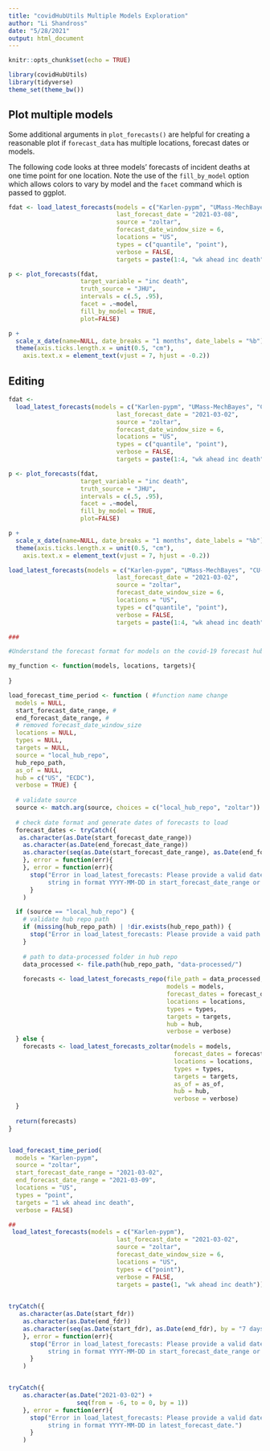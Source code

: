 ```yaml
---
title: "covidHubUtils Multiple Models Exploration"
author: "Li Shandross"
date: "5/28/2021"
output: html_document
---
```


```r
knitr::opts_chunk$set(echo = TRUE)

library(covidHubUtils)
library(tidyverse)
theme_set(theme_bw())
```


## Plot multiple models

Some additional arguments in `plot_forecasts()` are helpful for creating a reasonable plot if `forecast_data` has multiple locations, forecast dates or models.

The following code looks at three models' forecasts of incident deaths at one time point for one location. Note the use of the `fill_by_model` option which allows colors to vary by model and the `facet` command which is passed to ggplot.

```r
fdat <- load_latest_forecasts(models = c("Karlen-pypm", "UMass-MechBayes", "CU-select"),
                              last_forecast_date = "2021-03-08",
                              source = "zoltar",
                              forecast_date_window_size = 6,
                              locations = "US",
                              types = c("quantile", "point"), 
                              verbose = FALSE,
                              targets = paste(1:4, "wk ahead inc death"))

p <- plot_forecasts(fdat, 
                    target_variable = "inc death", 
                    truth_source = "JHU",
                    intervals = c(.5, .95), 
                    facet = .~model,
                    fill_by_model = TRUE, 
                    plot=FALSE) 

p +
  scale_x_date(name=NULL, date_breaks = "1 months", date_labels = "%b") +
  theme(axis.ticks.length.x = unit(0.5, "cm"),
    axis.text.x = element_text(vjust = 7, hjust = -0.2))
```


## Editing

```r
fdat <- 
  load_latest_forecasts(models = c("Karlen-pypm", "UMass-MechBayes", "CU-select"),
                              last_forecast_date = "2021-03-02",
                              source = "zoltar",
                              forecast_date_window_size = 6,
                              locations = "US",
                              types = c("quantile", "point"), 
                              verbose = FALSE,
                              targets = paste(1:4, "wk ahead inc death"))

p <- plot_forecasts(fdat, 
                    target_variable = "inc death", 
                    truth_source = "JHU",
                    intervals = c(.5, .95), 
                    facet = .~model,
                    fill_by_model = TRUE, 
                    plot=FALSE) 

p +
  scale_x_date(name=NULL, date_breaks = "1 months", date_labels = "%b") +
  theme(axis.ticks.length.x = unit(0.5, "cm"),
    axis.text.x = element_text(vjust = 7, hjust = -0.2))
```

```r
load_latest_forecasts(models = c("Karlen-pypm", "UMass-MechBayes", "CU-select"),
                              last_forecast_date = "2021-03-02",
                              source = "zoltar",
                              forecast_date_window_size = 6,
                              locations = "US",
                              types = c("quantile", "point"), 
                              verbose = FALSE,
                              targets = paste(1:4, "wk ahead inc death"))

###

#Understand the forecast format for models on the covid-19 forecast hub and write a function to construct a data frame with specific locations/date range.

my_function <- function(models, locations, targets){
  
}

```

```r
load_forecast_time_period <- function ( #function name change
  models = NULL,
  start_forecast_date_range, #
  end_forecast_date_range, #
  # removed forecast_date_window_size
  locations = NULL,
  types = NULL,
  targets = NULL,
  source = "local_hub_repo",
  hub_repo_path,
  as_of = NULL,
  hub = c("US", "ECDC"),
  verbose = TRUE) {
  
  # validate source
  source <- match.arg(source, choices = c("local_hub_repo", "zoltar"))
  
  # check date format and generate dates of forecasts to load
  forecast_dates <- tryCatch({
   as.character(as.Date(start_forecast_date_range)) 
    as.character(as.Date(end_forecast_date_range))
    as.character(seq(as.Date(start_forecast_date_range), as.Date(end_forecast_date_range), by = "7 days"))
    }, error = function(err){
    }, error = function(err){
      stop("Error in load_latest_forecasts: Please provide a valid date object or
           string in format YYYY-MM-DD in start_forecast_date_range or end_forecast_date_range")
      }
    )

  if (source == "local_hub_repo") {
    # validate hub repo path
    if (missing(hub_repo_path) | !dir.exists(hub_repo_path)) {
      stop("Error in load_latest_forecasts: Please provide a vaid path to hub repo.")
    } 
    
    # path to data-processed folder in hub repo
    data_processed <- file.path(hub_repo_path, "data-processed/")
    
    forecasts <- load_latest_forecasts_repo(file_path = data_processed, 
                                            models = models, 
                                            forecast_dates = forecast_dates, 
                                            locations = locations, 
                                            types = types, 
                                            targets = targets, 
                                            hub = hub, 
                                            verbose = verbose)
  } else {
    forecasts <- load_latest_forecasts_zoltar(models = models, 
                                              forecast_dates = forecast_dates,
                                              locations = locations, 
                                              types = types,
                                              targets = targets,
                                              as_of = as_of,
                                              hub = hub,
                                              verbose = verbose)
  }
  
  return(forecasts)
}


load_forecast_time_period(
  models = "Karlen-pypm",
  source = "zoltar",
  start_forecast_date_range = "2021-03-02", 
  end_forecast_date_range = "2021-03-09",
  locations = "US",
  types = "point",
  targets = "1 wk ahead inc death",
  verbose = FALSE)

##
 load_latest_forecasts(models = c("Karlen-pypm"),
                              last_forecast_date = "2021-03-02",
                              source = "zoltar",
                              forecast_date_window_size = 6,
                              locations = "US",
                              types = c("point"), 
                              verbose = FALSE,
                              targets = paste(1, "wk ahead inc death"))
 

```


```r
tryCatch({
   as.character(as.Date(start_fdr)) 
    as.character(as.Date(end_fdr))
    as.character(seq(as.Date(start_fdr), as.Date(end_fdr), by = "7 days"))
    }, error = function(err){
      stop("Error in load_latest_forecasts: Please provide a valid date object or
           string in format YYYY-MM-DD in start_forecast_date_range or end_forecast_date_range")
      }
    )


tryCatch({
    as.character(as.Date("2021-03-02") +
                   seq(from = -6, to = 0, by = 1))
    }, error = function(err){
      stop("Error in load_latest_forecasts: Please provide a valid date object or
           string in format YYYY-MM-DD in latest_forecast_date.")
      }
    )
```

